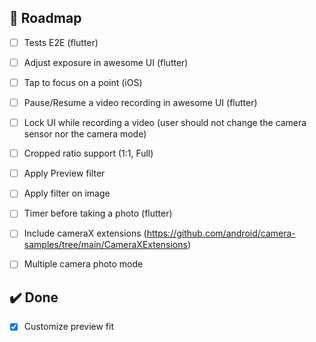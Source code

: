 ## 🚀 Roadmap

- [ ] Tests E2E (flutter)
- [ ] Adjust exposure in awesome UI (flutter)
- [ ] Tap to focus on a point (iOS)
- [ ] Pause/Resume a video recording in awesome UI (flutter)
- [ ] Lock UI while recording a video (user should not change the camera sensor nor the camera mode)
- [ ] Cropped ratio support (1:1, Full)
- [ ] Apply Preview filter
- [ ] Apply filter on image
- [ ] Timer before taking a photo (flutter)
- [ ] Include cameraX extensions (https://github.com/android/camera-samples/tree/main/CameraXExtensions)
- [ ] Multiple camera photo mode


## ✔️ Done
- [x] Customize preview fit